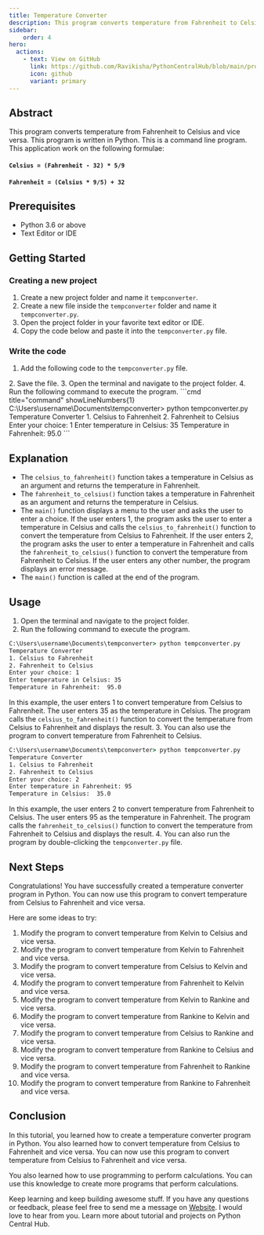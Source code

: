 ```yaml
---
title: Temperature Converter
description: This program converts temperature from Fahrenheit to Celsius and vice versa. This program is written in Python. This is a command line program.
sidebar: 
    order: 4
hero:
  actions:
    - text: View on GitHub
      link: https://github.com/Ravikisha/PythonCentralHub/blob/main/projects/beginners/tempconverter.py
      icon: github
      variant: primary
---
```


## Abstract
This program converts temperature from Fahrenheit to Celsius and vice versa. This program is written in Python. This is a command line program. This application work on the following formulae:

#### `Celsius = (Fahrenheit - 32) * 5/9`

#### `Fahrenheit = (Celsius * 9/5) + 32`

## Prerequisites
- Python 3.6 or above
- Text Editor or IDE

## Getting Started
### Creating a new project
1. Create a new project folder and name it `tempconverter`.
2. Create a new file inside the `tempconverter` folder and name it `tempconverter.py`.
3. Open the project folder in your favorite text editor or IDE.
4. Copy the code below and paste it into the `tempconverter.py` file.

### Write the code
1. Add the following code to the `tempconverter.py` file.
<FileCode file="projects/beginners/tempconverter.py" lang="python" title="Temperature Converter" />
2. Save the file.
3. Open the terminal and navigate to the project folder.
4. Run the following command to execute the program.
```cmd title="command" showLineNumbers{1}
C:\Users\username\Documents\tempconverter> python tempconverter.py 
Temperature Converter
1. Celsius to Fahrenheit
2. Fahrenheit to Celsius
Enter your choice: 1
Enter temperature in Celsius: 35
Temperature in Fahrenheit:  95.0
```

## Explanation
- The `celsius_to_fahrenheit()` function takes a temperature in Celsius as an argument and returns the temperature in Fahrenheit.
- The `fahrenheit_to_celsius()` function takes a temperature in Fahrenheit as an argument and returns the temperature in Celsius.
- The `main()` function displays a menu to the user and asks the user to enter a choice. If the user enters 1, the program asks the user to enter a temperature in Celsius and calls the `celsius_to_fahrenheit()` function to convert the temperature from Celsius to Fahrenheit. If the user enters 2, the program asks the user to enter a temperature in Fahrenheit and calls the `fahrenheit_to_celsius()` function to convert the temperature from Fahrenheit to Celsius. If the user enters any other number, the program displays an error message.
- The `main()` function is called at the end of the program.

## Usage
1. Open the terminal and navigate to the project folder.
2. Run the following command to execute the program.
```cmd title="command" showLineNumbers{1}
C:\Users\username\Documents\tempconverter> python tempconverter.py
Temperature Converter
1. Celsius to Fahrenheit
2. Fahrenheit to Celsius
Enter your choice: 1
Enter temperature in Celsius: 35
Temperature in Fahrenheit:  95.0
```
In this example, the user enters 1 to convert temperature from Celsius to Fahrenheit. The user enters 35 as the temperature in Celsius. The program calls the `celsius_to_fahrenheit()` function to convert the temperature from Celsius to Fahrenheit and displays the result.
3. You can also use the program to convert temperature from Fahrenheit to Celsius.
```cmd title="command" showLineNumbers{1}
C:\Users\username\Documents\tempconverter> python tempconverter.py
Temperature Converter
1. Celsius to Fahrenheit
2. Fahrenheit to Celsius
Enter your choice: 2
Enter temperature in Fahrenheit: 95
Temperature in Celsius:  35.0
```
In this example, the user enters 2 to convert temperature from Fahrenheit to Celsius. The user enters 95 as the temperature in Fahrenheit. The program calls the `fahrenheit_to_celsius()` function to convert the temperature from Fahrenheit to Celsius and displays the result.
4. You can also run the program by double-clicking the `tempconverter.py` file.

## Next Steps
Congratulations! You have successfully created a temperature converter program in Python. You can now use this program to convert temperature from Celsius to Fahrenheit and vice versa. 

Here are some ideas to try:
1. Modify the program to convert temperature from Kelvin to Celsius and vice versa.
2. Modify the program to convert temperature from Kelvin to Fahrenheit and vice versa.
3. Modify the program to convert temperature from Celsius to Kelvin and vice versa.
4. Modify the program to convert temperature from Fahrenheit to Kelvin and vice versa.
5. Modify the program to convert temperature from Kelvin to Rankine and vice versa.
6. Modify the program to convert temperature from Rankine to Kelvin and vice versa.
7. Modify the program to convert temperature from Celsius to Rankine and vice versa.
8. Modify the program to convert temperature from Rankine to Celsius and vice versa.
9. Modify the program to convert temperature from Fahrenheit to Rankine and vice versa.
10. Modify the program to convert temperature from Rankine to Fahrenheit and vice versa.

## Conclusion
In this tutorial, you learned how to create a temperature converter program in Python. You also learned how to convert temperature from Celsius to Fahrenheit and vice versa. You can now use this program to convert temperature from Celsius to Fahrenheit and vice versa. 

You also learned how to use programming to perform calculations. You can use this knowledge to create more programs that perform calculations.

Keep learning and keep building awesome stuff. If you have any questions or feedback, please feel free to send me a message on [Website](https://ravikishan.me/contact). I would love to hear from you. Learn more about tutorial and projects on Python Central Hub.